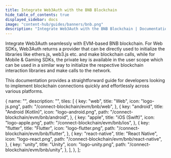 ```yaml
---
title: Integrate Web3Auth with the BNB Blockchain
hide_table_of_contents: true
displayed_sidebar: docs
image: "content-hub/guides/banners/bnb.png"
description: "Integrate Web3Auth with the BNB Blockchain | Documentation - Web3Auth"
---
```



<SEO
  title="Integrate Web3Auth with the BNB Blockchain"
  description="Integrate Web3Auth with the BNB Blockchain | Documentation - Web3Auth"
  image="https://web3auth.io/docs/content-hub/guides/banners/bnb.png"
  slug="/connect-blockchain/evm/bnb"
/>

Integrate Web3Auth seamlessly with EVM-based BNB blockchain. For Web SDKs, Web3Auth returns a provider that can be directly used to initialize the
libraries like ethers.js, web3.js etc. and make blockchain calls, while for Mobile & Gaming SDKs, the private key is available in the user scope which
can be used in a similar way to initialize the respective blockchain interaction libraries and make calls to the network.

This documentation provides a straightforward guide for developers looking to implement blockchain connections quickly and effortlessly across various
platforms.

  {
    name: "",
    description: "",
    tiles: [
      {
        key: "web",
        title: "Web",
        icon: "logo-js.png",
        path: "/connect-blockchain/evm/bnb/web",
      },
      {
        key: "android",
        title: "Android (Kotlin)",
        icon: "logo-android.png",
        path: "/connect-blockchain/evm/bnb/android",
      },
      {
        key: "apple",
        title: "iOS (Swift)",
        icon: "logo-apple.png",
        path: "/connect-blockchain/evm/bnb/ios",
      },
      {
        key: "flutter",
        title: "Flutter",
        icon: "logo-flutter.png",
        path: "/connect-blockchain/evm/bnb/flutter",
      },
      {
        key: "react-native",
        title: "React Native",
        icon: "logo-react.png",
        path: "/connect-blockchain/evm/bnb/react-native",
      },
      {
        key: "unity",
        title: "Unity",
        icon: "logo-unity.png",
        path: "/connect-blockchain/evm/bnb/unity",
      },
    ],
  },
];

<Tiles tileGroups={Bnb} />
